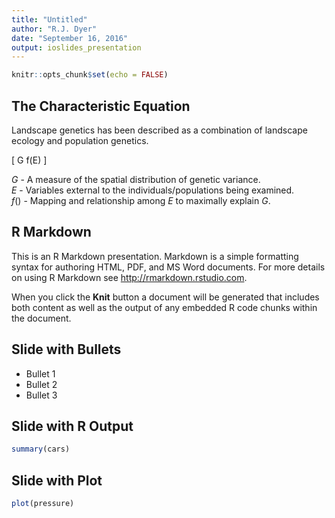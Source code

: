 ```yaml
---
title: "Untitled"
author: "R.J. Dyer"
date: "September 16, 2016"
output: ioslides_presentation
---
```


```r
knitr::opts_chunk$set(echo = FALSE)
```

## The Characteristic Equation

Landscape genetics has been described as a combination of landscape ecology and population genetics.

\[
G \propto f(E)
\]


$G$ - A measure of the spatial distribution of genetic variance.  
$E$ - Variables external to the individuals/populations being examined.  
$f()$ - Mapping and relationship among $E$ to maximally explain $G$.  




## R Markdown

This is an R Markdown presentation. Markdown is a simple formatting syntax for authoring HTML, PDF, and MS Word documents. For more details on using R Markdown see <http://rmarkdown.rstudio.com>.

When you click the **Knit** button a document will be generated that includes both content as well as the output of any embedded R code chunks within the document.

## Slide with Bullets

- Bullet 1
- Bullet 2
- Bullet 3

## Slide with R Output

```r
summary(cars)
```

## Slide with Plot

```r
plot(pressure)
```

